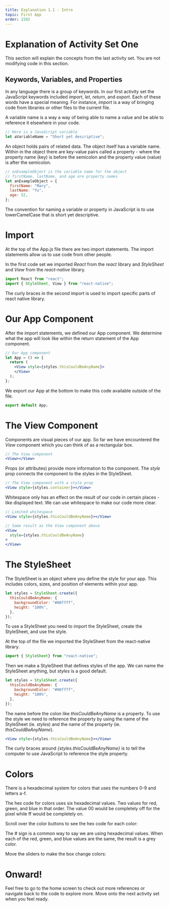 ```yaml
---
title: Explanation 1.1 - Intro
topic: First App
order: 2202
---
```



# Explanation of Activity Set One

This section will explain the concepts from the last activity set. 
You are not modifying code in this section.

## Keywords, Variables, and Properties

In any language there is a group of keywords.
In our first activity set the JavaScript keywords included *import*, *let*, *return*, and *export*. 
Each of these words have a special meaning.
For instance, *import* is a way of bringing code from libraries or other files to the current file.

A variable name is a way a way of being able to name a value and be able to reference it elsewhere in your code.

```js
// Here is a JavaScript variable
let aVariableName = "Short yet descriptive";
```

An object holds pairs of related data.
The object itself has a variable name.
Within in the object there are key-value pairs called a property - 
where the property name (key) is before the semicolon and the property value (value) is after the semicolon.

```js
// anExampleObject is the variable name for the object
// firstName, lastName, and age are property names
let anExampleObject = {
  firstName: "Mary",
  lastName: "Yu",
  age: 52,
};
```
The convention for naming a variable or property in JavaScript is to use lowerCamelCase that is short yet descriptive.

# Import

At the top of the App.js file there are two import statements. 
The import statements allow us to use code from other people.

In the first code set we imported *React* from the *react* library and *StyleSheet* and *View* from the *react-native* library.

```jsx
import React from "react";
import { StyleSheet, View } from "react-native";
```

The curly braces in the second import is used to import specific parts of react native library.

# Our App Component

After the import statements, we defined our App component. 
We determine what the app will look like within the return statement of the App component.

```jsx
// Our App component
let App = () => {
  return (
    <View style={styles.thisCouldBeAnyName}>
    </View>
  );
};
```

We export our App at the bottom to make this code available outside of the file.

```jsx
export default App;
```

# The View Component

Components are visual pieces of our app.
So far we have encountered the *View* component which you can think of as a rectangular box.

```jsx
// The View component
<View></View>
```

Props (or attributes) provide more information to the component. 
The *style* prop connects the component to the styles in the StyleSheet.

```jsx
// The View component with a style prop
<View style={styles.container}></View>
```

Whitespace only has an effect on the result of our code in certain places - like displayed text.
We can use whitespace to make our code more clear.

```jsx
// Limited whitespace
<View style={styles.thisCouldBeAnyName}></View>

// Same result as the View component above
<View 
  style={styles.thisCouldBeAnyName}
>
</View>
```

# The StyleSheet

The StyleSheet is an object where you define the style for your app.
This includes colors, sizes, and position of elements within your app.

```jsx
let styles = StyleSheet.create({
  thisCouldBeAnyName: {
    backgroundColor: "#00ffff",
    height: "100%",
  },
});
```

To use a StyleSheet you need to import the StyleSheet, create the StyleSheet, and use the style.

At the top of the file we imported the StyleSheet from the react-native library.

```jsx
import { StyleSheet} from "react-native";
```

Then we make a StyleSheet that defines styles of the app.
We can name the StyleSheet anything, but *styles* is a good default.

```jsx
let styles = StyleSheet.create({
  thisCouldBeAnyName: {
    backgroundColor: "#00ffff",
    height: "100%",
  },
});
```

The name before the colon like *thisCouldBeAnyName* is a property.
To use the style we need to reference the property by using the name of the StyleSheet (ie. *styles*) and the name of the property (ie. *thisCouldBeAnyName*). 

```jsx
<View style={styles.thisCouldBeAnyName}></View>
```

The curly braces around *{styles.thisCouldBeAnyName}* is to tell the computer to use JavaScript to reference the style property.

# Colors

There is a hexadecimal system for colors that uses the numbers 0-9 and letters a-f.

The hex code for colors uses six hexadecimal values.
Two values for red, green, and blue in that order.
The value 00 would be completely off for the pixel while ff would be completely on.

Scroll over the color buttons to see the hex code for each color:

<ColorBox />

The # sign is a common way to say we are using hexadecimal values. 
When each of the red, green, and blue values are the same, the result is a grey color.

Move the sliders to make the box change colors:

<ColorfulHexBox />

# Onward!

Feel free to go to the home screen to check out more references or navigate back to the code to explore more.
Move onto the next activity set when you feel ready.
